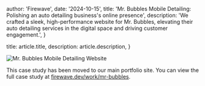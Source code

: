 
  author: 'Firewave',
  date: '2024-10-15',
  title: 'Mr. Bubbles Mobile Detailing: Polishing an auto detailing business\'s online presence',
  description:
    'We crafted a sleek, high-performance website for Mr. Bubbles, elevating their auto detailing services in the digital space and driving customer engagement.',
}

  title: article.title,
  description: article.description,
}


<Image src={imageHero} alt="Mr. Bubbles Mobile Detailing Website" />

This case study has been moved to our main portfolio site. You can view the full case study at [firewave.dev/work/mr-bubbles](https://www.firewave.dev/work/mr-bubbles).